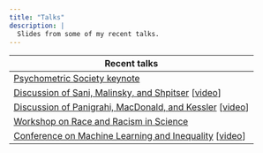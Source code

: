 ```yaml
---
title: "Talks"
description: |
  Slides from some of my recent talks.
---
```


| Recent talks                                                                                                                                                                         |
|--------------------------------------------------------------------------------------------------------------------------------------------------------------------------------------|
| [Psychometric Society keynote](./talks/2022-07-13-international-meeting-of-the-psychometric-society-keynote/slides/causal.html)                                                      |
| [Discussion of Sani, Malinsky, and Shpitser](https://drive.google.com/file/d/1s829R-mS4ndGtWQyWxffR-xKv4W32avd/view) \[[video](https://youtu.be/itnR1xVS4YI)\]                       |
| [Discussion of Panigrahi, MacDonald, and Kessler](./talks/misc_slides/Panigrahi_discussion.html) \[[video](https://drive.google.com/file/d/12s6xznkdTOBqXqPsZAmL338bf-jXopnX/view)\] |
| [Workshop on Race and Racism in Science](./talks/2021-05-04-workshop-on-race-and-racism-in-science/slides/AIbias.html)                                                               |
| [Conference on Machine Learning and Inequality](./talks/2021-04-18-conference-on-machine-learning-and-inequality/slides/causal.html) \[[video](https://youtu.be/0xju3pEbPFE)\]       |
